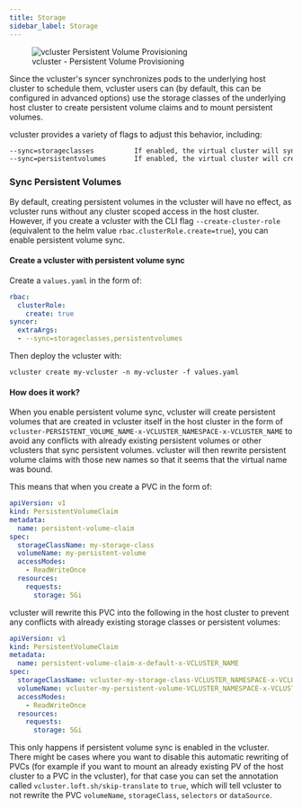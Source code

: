 ```yaml
---
title: Storage
sidebar_label: Storage
---
```


<figure>
  <img src="/docs/media/diagrams/vcluster-persistent-volume-provisioning.svg" alt="vcluster Persistent Volume Provisioning" />
  <figcaption>vcluster - Persistent Volume Provisioning</figcaption>
</figure>

Since the vcluster's syncer synchronizes pods to the underlying host cluster to schedule them, vcluster users can (by default, this can be configured in advanced options) use the storage classes of the underlying host cluster to create persistent volume claims and to mount persistent volumes.


vcluster provides a variety of flags to adjust this behavior, including:

```bash
--sync=storageclasses          If enabled, the virtual cluster will sync storage classes (make sure rbac.clusterRole.create is true in the options)
--sync=persistentvolumes       If enabled, the virtual cluster will create fake persistent volumes instead of copying the actual physical persistent volumes config (default true) (if false make sure rbac.clusterRole.create is true in the options)
```

### Sync Persistent Volumes

By default, creating persistent volumes in the vcluster will have no effect, as vcluster runs without any cluster scoped access in the host cluster. However, if you create a vcluster with the CLI flag `--create-cluster-role` (equivalent to the helm value `rbac.clusterRole.create=true`), you can enable persistent volume sync.

#### Create a vcluster with persistent volume sync

Create a `values.yaml` in the form of:

```yaml
rbac: 
  clusterRole:
    create: true
syncer:
  extraArgs:
  - --sync=storageclasses,persistentvolumes
```

Then deploy the vcluster with:

```
vcluster create my-vcluster -n my-vcluster -f values.yaml
```

#### How does it work?

When you enable persistent volume sync, vcluster will create persistent volumes that are created in vcluster itself in the host cluster in the form of `vcluster-PERSISTENT_VOLUME_NAME-x-VCLUSTER_NAMESPACE-x-VCLUSTER_NAME` to avoid any conflicts with already existing persistent volumes or other vclusters that sync persistent volumes. vcluster will then rewrite persistent volume claims with those new names so that it seems that the virtual name was bound.

This means that when you create a PVC in the form of:

```yaml
apiVersion: v1
kind: PersistentVolumeClaim
metadata:
  name: persistent-volume-claim
spec:
  storageClassName: my-storage-class
  volumeName: my-persistent-volume
  accessModes:
    - ReadWriteOnce
  resources:
    requests:
      storage: 5Gi
```

vcluster will rewrite this PVC into the following in the host cluster to prevent any conflicts with already existing storage classes or persistent volumes:
```yaml
apiVersion: v1
kind: PersistentVolumeClaim
metadata:
  name: persistent-volume-claim-x-default-x-VCLUSTER_NAME
spec:
  storageClassName: vcluster-my-storage-class-VCLUSTER_NAMESPACE-x-VCLUSTER_NAME
  volumeName: vcluster-my-persistent-volume-VCLUSTER_NAMESPACE-x-VCLUSTER_NAME
  accessModes:
    - ReadWriteOnce
  resources:
    requests:
      storage: 5Gi
```

This only happens if persistent volume sync is enabled in the vcluster. There might be cases where you want to disable this automatic rewriting of PVCs (for example if you want to mount an already existing PV of the host cluster to a PVC in the vcluster), for that case you can set the annotation called `vcluster.loft.sh/skip-translate` to `true`, which will tell vcluster to not rewrite the PVC `volumeName`, `storageClass`, `selectors` or `dataSource`. 
